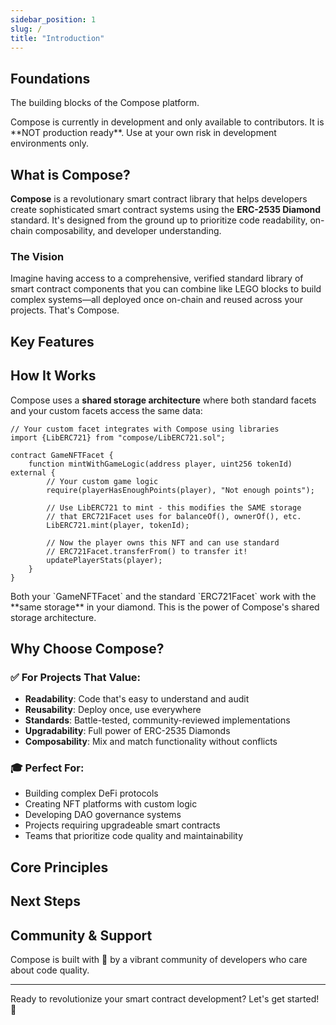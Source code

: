 ```yaml
---
sidebar_position: 1
slug: /
title: "Introduction"
---
```



<DocHero
  title="Build with the Compose Library"
  subtitle="The Compose library gives developers access to a comprehensive standard library of smart contract facets. By using the library in combination with the ERC-2535 Diamond standard, you can build sophisticated on-chain systems with maximum code reusability."
  variant="gradient"
  height="medium"
/>

## Foundations

<p style={{fontSize: '1.125rem', color: 'var(--ifm-color-emphasis-700)', marginBottom: '2rem'}}>
  The building blocks of the Compose platform.
</p>

<DocCardGrid columns={2}>
  <DocCard
    title="AUTHENTICATION"
    description="Access control and permission management for your diamond contracts. Implement role-based access control with composable facets."
    icon="🔐"
    href="/docs/foundations/authentication"
  />
  <DocCard
    title="FACETS & LIBRARIES"
    description="Understanding the core architecture: how facets and libraries work together through shared storage to build powerful systems."
    icon="💎"
    href="/docs/foundations/facets-and-libraries"
  />
  <DocCard
    title="DIAMOND STANDARD"
    description="Learn about ERC-2535 Diamonds and how Compose leverages this standard for upgradeable, modular smart contracts."
    icon="💠"
    href="/docs/foundations/diamond-standard"
  />
  <DocCard
    title="STORAGE PATTERNS"
    description="Master the shared storage architecture that enables seamless integration between standard facets and your custom logic."
    icon="💾"
    href="/docs/foundations/storage-patterns"
  />
</DocCardGrid>

<Callout type="warning" title="Early Stage Development">
Compose is currently in development and only available to contributors. It is **NOT production ready**. Use at your own risk in development environments only.
</Callout>

## What is Compose?

**Compose** is a revolutionary smart contract library that helps developers create sophisticated smart contract systems using the **ERC-2535 Diamond** standard. It's designed from the ground up to prioritize code readability, on-chain composability, and developer understanding.

### The Vision

Imagine having access to a comprehensive, verified standard library of smart contract components that you can combine like LEGO blocks to build complex systems—all deployed once on-chain and reused across your projects. That's Compose.

## Key Features

<FeatureGrid columns={3}>
  <FeatureGridItem
    icon="📦"
    title="On-Chain Standard Library"
    description="Access verified, audited facets deployed once and reused across multiple diamonds on multiple blockchains."
  />
  <FeatureGridItem
    icon="🔧"
    title="Composable Architecture"
    description="Mix and match facets and libraries to build exactly what you need without inheritance conflicts."
  />
  <FeatureGridItem
    icon="📖"
    title="Readability First"
    description="Code designed to be understood. Smart Contract Oriented Programming prioritizes clarity over cleverness."
  />
  <FeatureGridItem
    icon="🔄"
    title="Upgradeable by Design"
    description="Full power of ERC-2535 Diamonds means your contracts can evolve without redeployment."
  />
  <FeatureGridItem
    icon="🛡️"
    title="Battle-Tested Patterns"
    description="Community-reviewed implementations following proven best practices and security standards."
  />
  <FeatureGridItem
    icon="⚡"
    title="Developer Experience"
    description="Intuitive APIs, comprehensive documentation, and helpful libraries make development a breeze."
  />
</FeatureGrid>

## How It Works

Compose uses a **shared storage architecture** where both standard facets and your custom facets access the same data:

```solidity
// Your custom facet integrates with Compose using libraries
import {LibERC721} from "compose/LibERC721.sol";

contract GameNFTFacet {
    function mintWithGameLogic(address player, uint256 tokenId) external {
        // Your custom game logic
        require(playerHasEnoughPoints(player), "Not enough points");
        
        // Use LibERC721 to mint - this modifies the SAME storage
        // that ERC721Facet uses for balanceOf(), ownerOf(), etc.
        LibERC721.mint(player, tokenId);
        
        // Now the player owns this NFT and can use standard
        // ERC721Facet.transferFrom() to transfer it!
        updatePlayerStats(player);
    }
}
```

<Callout type="tip" title="Key Insight">
Both your `GameNFTFacet` and the standard `ERC721Facet` work with the **same storage** in your diamond. This is the power of Compose's shared storage architecture.
</Callout>

## Why Choose Compose?

### ✅ For Projects That Value:
- **Readability**: Code that's easy to understand and audit
- **Reusability**: Deploy once, use everywhere
- **Standards**: Battle-tested, community-reviewed implementations
- **Upgradability**: Full power of ERC-2535 Diamonds
- **Composability**: Mix and match functionality without conflicts

### 🎓 Perfect For:
- Building complex DeFi protocols
- Creating NFT platforms with custom logic
- Developing DAO governance systems
- Projects requiring upgradeable smart contracts
- Teams that prioritize code quality and maintainability

## Core Principles

<FeatureGrid columns={2}>
  <FeatureGridItem
    icon="👁️"
    title="Read First"
    description="Code clarity is the top priority. Every line should be understandable by developers and auditors."
  />
  <FeatureGridItem
    icon="💎"
    title="Diamond-Native"
    description="Designed specifically for ERC-2535. Not adapted from inheritance patterns."
  />
  <FeatureGridItem
    icon="🧩"
    title="Composition Over Inheritance"
    description="Combine facets instead of inheriting. Avoid the complexity of inheritance hierarchies."
  />
  <FeatureGridItem
    icon="✨"
    title="Intentional Simplicity"
    description="Banned features lead to clearer code. Less magic, more understanding."
  />
</FeatureGrid>

## Next Steps

<DocCardGrid columns={2}>
  <DocCard
    title="Installation"
    description="Set up your development environment and start building with Compose."
    icon="🚀"
    href="/docs/getting-started/installation"
    size="large"
  />
  <DocCard
    title="Quick Start"
    description="Build your first diamond in under 5 minutes with Compose facets."
    icon="⚡"
    href="/docs/getting-started/quick-start"
    size="large"
  />
</DocCardGrid>

## Community & Support

Compose is built with 🩵 by a vibrant community of developers who care about code quality.

<DocCardGrid columns={2}>
  <DocCard
    title="Discord Community"
    description="Get help and connect with other developers"
    icon="💬"
    href="https://discord.gg/compose"
    external={true}
    size="small"
  />
  <DocCard
    title="GitHub Discussions"
    description="Share ideas and ask questions"
    icon="🐙"
    href="https://github.com/Perfect-Abstractions/Compose/discussions"
    external={true}
    size="small"
  />
  <DocCard
    title="GitHub Repository"
    description="Check out the source code"
    icon="⭐"
    href="https://github.com/Perfect-Abstractions/Compose"
    external={true}
    size="small"
  />
  <DocCard
    title="Blog"
    description="Stay updated with latest news"
    icon="📝"
    href="/blog"
    size="small"
  />
</DocCardGrid>

---

<div style={{textAlign: 'center', marginTop: '3rem', fontSize: '1.25rem', fontWeight: 600}}>
Ready to revolutionize your smart contract development? Let's get started! 🚀
</div>

